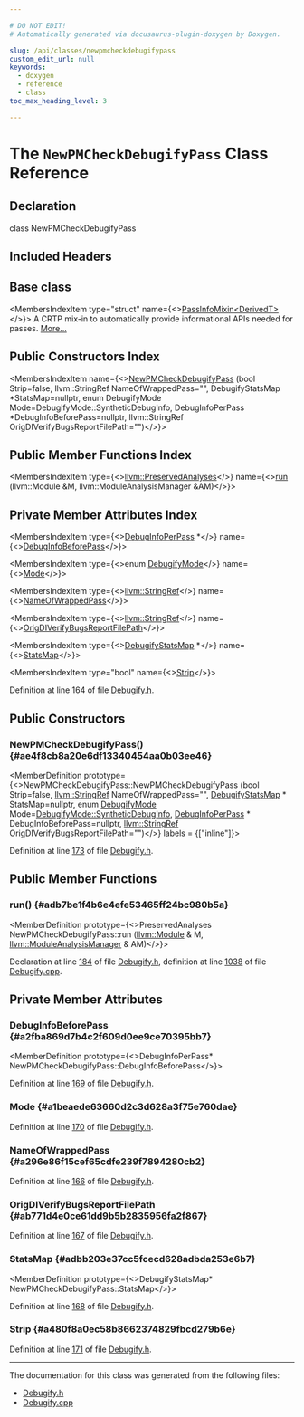 ```yaml
---

# DO NOT EDIT!
# Automatically generated via docusaurus-plugin-doxygen by Doxygen.

slug: /api/classes/newpmcheckdebugifypass
custom_edit_url: null
keywords:
  - doxygen
  - reference
  - class
toc_max_heading_level: 3

---
```





# The `NewPMCheckDebugifyPass` Class Reference

<DoxygenPage pluginConfig={pluginConfig}>



## Declaration

<CodeBlock>class NewPMCheckDebugifyPass</CodeBlock>

## Included Headers

<IncludesList>
<IncludesListItem
  filePath="llvm/Transforms/Utils/Debugify.h"
  permalink="/docs/api/files/include/include/llvm/include/llvm/transforms/include/llvm/transforms/utils/debugify-h"
  isLocal="true" />
</IncludesList>

## Base class

<MembersIndex>

<MembersIndexItem
  type="struct"
  name={<><a href="/docs/api/structs/llvm/passinfomixin">PassInfoMixin&lt;DerivedT&gt;</a></>}>
A CRTP mix-in to automatically provide informational APIs needed for passes. <a href="/docs/api/structs/llvm/passinfomixin/#details">More...</a>
</MembersIndexItem>

</MembersIndex>

## Public Constructors Index

<MembersIndex>

<MembersIndexItem
  name={<><a href="#ae4f8cb8a20e6df13340454aa0b03ee46">NewPMCheckDebugifyPass</a> (bool Strip=false, llvm::StringRef NameOfWrappedPass=&quot;&quot;, DebugifyStatsMap &#42;StatsMap=nullptr, enum DebugifyMode Mode=DebugifyMode::SyntheticDebugInfo, DebugInfoPerPass &#42;DebugInfoBeforePass=nullptr, llvm::StringRef OrigDIVerifyBugsReportFilePath=&quot;&quot;)</>}>
</MembersIndexItem>

</MembersIndex>

## Public Member Functions Index

<MembersIndex>

<MembersIndexItem
  type={<><a href="/docs/api/classes/llvm/preservedanalyses">llvm::PreservedAnalyses</a></>}
  name={<><a href="#adb7be1f4b6e4efe53465ff24bc980b5a">run</a> (llvm::Module &amp;M, llvm::ModuleAnalysisManager &amp;AM)</>}>
</MembersIndexItem>

</MembersIndex>

## Private Member Attributes Index

<MembersIndex>

<MembersIndexItem
  type={<><a href="/docs/api/structs/debuginfoperpass">DebugInfoPerPass</a> &#42;</>}
  name={<><a href="#a2fba869d7b4c2f609d0ee9ce70395bb7">DebugInfoBeforePass</a></>}>
</MembersIndexItem>

<MembersIndexItem
  type={<>enum <a href="/docs/api/files/include/include/llvm/include/llvm/transforms/include/llvm/transforms/utils/debugify-h/#a050aa76ace891cf5971722766fe14b1b">DebugifyMode</a></>}
  name={<><a href="#a1beaede63660d2c3d628a3f75e760dae">Mode</a></>}>
</MembersIndexItem>

<MembersIndexItem
  type={<><a href="/docs/api/classes/llvm/stringref">llvm::StringRef</a></>}
  name={<><a href="#a296e86f15cef65cdfe239f7894280cb2">NameOfWrappedPass</a></>}>
</MembersIndexItem>

<MembersIndexItem
  type={<><a href="/docs/api/classes/llvm/stringref">llvm::StringRef</a></>}
  name={<><a href="#ab771d4e0ce61dd9b5b2835956fa2f867">OrigDIVerifyBugsReportFilePath</a></>}>
</MembersIndexItem>

<MembersIndexItem
  type={<><a href="/docs/api/files/include/include/llvm/include/llvm/transforms/include/llvm/transforms/utils/debugify-h/#a71d63972eed599c71843cc4fe51df0e4">DebugifyStatsMap</a> &#42;</>}
  name={<><a href="#adbb203e37cc5fcecd628adbda253e6b7">StatsMap</a></>}>
</MembersIndexItem>

<MembersIndexItem
  type="bool"
  name={<><a href="#a480f8a0ec58b8662374829fbcd279b6e">Strip</a></>}>
</MembersIndexItem>

</MembersIndex>


Definition at line 164 of file <a href="/docs/api/files/include/include/llvm/include/llvm/transforms/include/llvm/transforms/utils/debugify-h">Debugify.h</a>.

<SectionDefinition>

## Public Constructors

### NewPMCheckDebugifyPass() {#ae4f8cb8a20e6df13340454aa0b03ee46}

<MemberDefinition
  prototype={<>NewPMCheckDebugifyPass::NewPMCheckDebugifyPass (bool Strip=false, <a href="/docs/api/classes/llvm/stringref">llvm::StringRef</a> NameOfWrappedPass=&quot;&quot;, <a href="/docs/api/files/include/include/llvm/include/llvm/transforms/include/llvm/transforms/utils/debugify-h/#a71d63972eed599c71843cc4fe51df0e4">DebugifyStatsMap</a> &#42; StatsMap=nullptr, enum <a href="/docs/api/files/include/include/llvm/include/llvm/transforms/include/llvm/transforms/utils/debugify-h/#a050aa76ace891cf5971722766fe14b1b">DebugifyMode</a> Mode=<a href="/docs/api/files/include/include/llvm/include/llvm/transforms/include/llvm/transforms/utils/debugify-h/#a050aa76ace891cf5971722766fe14b1ba190149ba9d0bdf2c7ceac37a3128952b">DebugifyMode::SyntheticDebugInfo</a>, <a href="/docs/api/structs/debuginfoperpass">DebugInfoPerPass</a> &#42; DebugInfoBeforePass=nullptr, <a href="/docs/api/classes/llvm/stringref">llvm::StringRef</a> OrigDIVerifyBugsReportFilePath=&quot;&quot;)</>}
  labels = {["inline"]}>

Definition at line <a href="/docs/api/files/include/include/llvm/include/llvm/transforms/include/llvm/transforms/utils/debugify-h/#l00173">173</a> of file <a href="/docs/api/files/include/include/llvm/include/llvm/transforms/include/llvm/transforms/utils/debugify-h">Debugify.h</a>.
</MemberDefinition>

</SectionDefinition>

<SectionDefinition>

## Public Member Functions

### run() {#adb7be1f4b6e4efe53465ff24bc980b5a}

<MemberDefinition
  prototype={<>PreservedAnalyses NewPMCheckDebugifyPass::run (<a href="/docs/api/classes/llvm/module">llvm::Module</a> &amp; M, <a href="/docs/api/namespaces/llvm/#af9c9208365fd9ce11392b4d79485e259">llvm::ModuleAnalysisManager</a> &amp; AM)</>}>

Declaration at line <a href="/docs/api/files/include/include/llvm/include/llvm/transforms/include/llvm/transforms/utils/debugify-h/#l00184">184</a> of file <a href="/docs/api/files/include/include/llvm/include/llvm/transforms/include/llvm/transforms/utils/debugify-h">Debugify.h</a>, definition at line <a href="/docs/api/files/lib/lib/transforms/lib/transforms/utils/debugify-cpp/#l01038">1038</a> of file <a href="/docs/api/files/lib/lib/transforms/lib/transforms/utils/debugify-cpp">Debugify.cpp</a>.
</MemberDefinition>

</SectionDefinition>

<SectionDefinition>

## Private Member Attributes

### DebugInfoBeforePass {#a2fba869d7b4c2f609d0ee9ce70395bb7}

<MemberDefinition
  prototype={<>DebugInfoPerPass&#42; NewPMCheckDebugifyPass::DebugInfoBeforePass</>}>

Definition at line <a href="/docs/api/files/include/include/llvm/include/llvm/transforms/include/llvm/transforms/utils/debugify-h/#l00169">169</a> of file <a href="/docs/api/files/include/include/llvm/include/llvm/transforms/include/llvm/transforms/utils/debugify-h">Debugify.h</a>.
</MemberDefinition>

### Mode {#a1beaede63660d2c3d628a3f75e760dae}

<MemberDefinition
  prototype="enum DebugifyMode NewPMCheckDebugifyPass::Mode">

Definition at line <a href="/docs/api/files/include/include/llvm/include/llvm/transforms/include/llvm/transforms/utils/debugify-h/#l00170">170</a> of file <a href="/docs/api/files/include/include/llvm/include/llvm/transforms/include/llvm/transforms/utils/debugify-h">Debugify.h</a>.
</MemberDefinition>

### NameOfWrappedPass {#a296e86f15cef65cdfe239f7894280cb2}

<MemberDefinition
  prototype="llvm::StringRef NewPMCheckDebugifyPass::NameOfWrappedPass">

Definition at line <a href="/docs/api/files/include/include/llvm/include/llvm/transforms/include/llvm/transforms/utils/debugify-h/#l00166">166</a> of file <a href="/docs/api/files/include/include/llvm/include/llvm/transforms/include/llvm/transforms/utils/debugify-h">Debugify.h</a>.
</MemberDefinition>

### OrigDIVerifyBugsReportFilePath {#ab771d4e0ce61dd9b5b2835956fa2f867}

<MemberDefinition
  prototype="llvm::StringRef NewPMCheckDebugifyPass::OrigDIVerifyBugsReportFilePath">

Definition at line <a href="/docs/api/files/include/include/llvm/include/llvm/transforms/include/llvm/transforms/utils/debugify-h/#l00167">167</a> of file <a href="/docs/api/files/include/include/llvm/include/llvm/transforms/include/llvm/transforms/utils/debugify-h">Debugify.h</a>.
</MemberDefinition>

### StatsMap {#adbb203e37cc5fcecd628adbda253e6b7}

<MemberDefinition
  prototype={<>DebugifyStatsMap&#42; NewPMCheckDebugifyPass::StatsMap</>}>

Definition at line <a href="/docs/api/files/include/include/llvm/include/llvm/transforms/include/llvm/transforms/utils/debugify-h/#l00168">168</a> of file <a href="/docs/api/files/include/include/llvm/include/llvm/transforms/include/llvm/transforms/utils/debugify-h">Debugify.h</a>.
</MemberDefinition>

### Strip {#a480f8a0ec58b8662374829fbcd279b6e}

<MemberDefinition
  prototype="bool NewPMCheckDebugifyPass::Strip">

Definition at line <a href="/docs/api/files/include/include/llvm/include/llvm/transforms/include/llvm/transforms/utils/debugify-h/#l00171">171</a> of file <a href="/docs/api/files/include/include/llvm/include/llvm/transforms/include/llvm/transforms/utils/debugify-h">Debugify.h</a>.
</MemberDefinition>

</SectionDefinition>

<hr/>

The documentation for this class was generated from the following files:

<ul>
<li><a href="/docs/api/files/include/include/llvm/include/llvm/transforms/include/llvm/transforms/utils/debugify-h">Debugify.h</a></li>
<li><a href="/docs/api/files/lib/lib/transforms/lib/transforms/utils/debugify-cpp">Debugify.cpp</a></li>
</ul>

</DoxygenPage>

